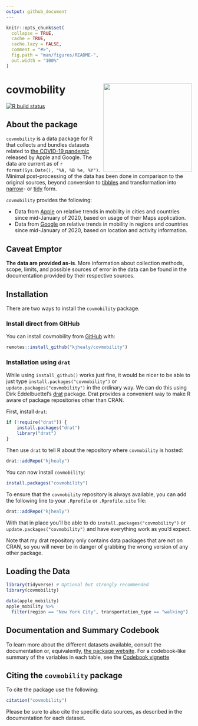 ```yaml
---
output: github_document
---
```


<!-- README.md is generated from README.Rmd. Please edit that file -->

```r
knitr::opts_chunk$set(
  collapse = TRUE,
  cache = TRUE,
  cache.lazy = FALSE,
  comment = "#>",
  fig.path = "man/figures/README-",
  out.width = "100%"
)
```

# covmobility <img src="man/figures/hex-covmobility.png" align="right" width="240">

<!-- badges: start -->
[![R build status](https://github.com/kjhealy/covmobility/workflows/R-CMD-check/badge.svg)](https://github.com/kjhealy/covmobility/actions) 
<!-- badges: end -->

## About the package

`covmobility` is a data package for R that collects and bundles datasets related to [the COVID-19 pandemic](https://www.who.int/emergencies/diseases/novel-coronavirus-2019) released by Apple and Google. The data are current as of `r format(Sys.Date(), "%A, %B %e, %Y")`. Minimal post-processing of the data has been done in comparison to the original sources, beyond conversion to [tibbles](https://tibble.tidyverse.org) and transformation into [narrow](https://en.wikipedia.org/wiki/Wide_and_narrow_data)- or [tidy](https://en.wikipedia.org/wiki/Tidy_data) form. 

`covmobility` provides the following: 

- Data from [Apple](http://apple.com/covid19) on relative trends in mobility in cities and countries since mid-January of 2020, based on usage of their Maps application.
- Data from [Google](https://www.google.com/covid19/mobility/data_documentation.html) on relative trends in mobility in regions and countries since mid-January of 2020, based on location and activity information.

## Caveat Emptor

**The data are provided as-is**. More information about collection methods, scope, limits, and possible sources of error in the data can be found in the documentation provided by their respective sources.

## Installation

There are two ways to install the `covmobility` package. 

### Install direct from GitHub

You can install covmobility from [GitHub](https://github.com/kjhealy/covmobility) with:

``` r
remotes::install_github("kjhealy/covmobility")
```

### Installation using `drat`

While using `install_github()` works just fine, it would be nicer to be able to just type `install.packages("covmobility")` or `update.packages("covmobility")` in the ordinary way. We can do this using Dirk Eddelbuettel's [drat](http://eddelbuettel.github.io/drat/DratForPackageUsers.html) package. Drat provides a convenient way to make R aware of package repositories other than CRAN.

First, install `drat`:

```r
if (!require("drat")) {
    install.packages("drat")
    library("drat")
}
```

Then use `drat` to tell R about the repository where `covmobility` is hosted:

```r
drat::addRepo("kjhealy")
```

You can now install `covmobility`:

```r
install.packages("covmobility")
```

To ensure that the `covmobility` repository is always available, you can add the following line to your `.Rprofile` or `.Rprofile.site` file:

```r
drat::addRepo("kjhealy")
```

With that in place you'll be able to do `install.packages("covmobility")` or `update.packages("covmobility")` and have everything work as you'd expect. 

Note that my drat repository only contains data packages that are not on CRAN, so you will never be in danger of grabbing the wrong version of any other package.

## Loading the Data

```r
library(tidyverse) # Optional but strongly recommended
library(covmobility)
```

```r
data(apple_mobility)
apple_mobility %>%
  filter(region == "New York City", transportation_type == "walking")
```


## Documentation and Summary Codebook 

To learn more about the different datasets available, consult the documentation or, equivalently, [the package website](https://kjhealy.github.io/covmobility/articles/covmobility.html). For a codebook-like summary of the variables in each table, see the [Codebook vignette](https://kjhealy.github.io/covmobility/articles/codebook.html)

## Citing the `covmobility` package

To cite the package use the following:

```r
citation("covmobility")
```

Please be sure to also cite the specific data sources, as described in the documentation for each dataset. 


